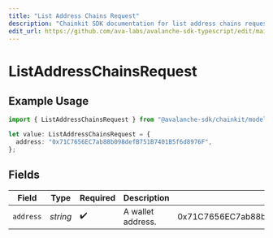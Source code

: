 ```yaml
---
title: "List Address Chains Request"
description: "Chainkit SDK documentation for list address chains request"
edit_url: https://github.com/ava-labs/avalanche-sdk-typescript/edit/main/chainkit/docs/models/operations/listaddresschainsrequest.md
---
```


# ListAddressChainsRequest

## Example Usage

```typescript
import { ListAddressChainsRequest } from "@avalanche-sdk/chainkit/models/operations";

let value: ListAddressChainsRequest = {
  address: "0x71C7656EC7ab88b098defB751B7401B5f6d8976F",
};
```

## Fields

| Field                                      | Type                                       | Required                                   | Description                                | Example                                    |
| ------------------------------------------ | ------------------------------------------ | ------------------------------------------ | ------------------------------------------ | ------------------------------------------ |
| `address`                                  | *string*                                   | :heavy_check_mark:                         | A wallet address.                          | 0x71C7656EC7ab88b098defB751B7401B5f6d8976F |